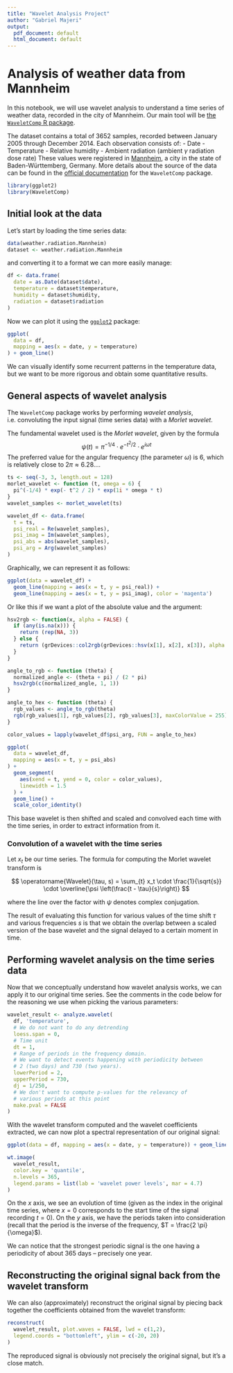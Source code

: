 ```yaml
---
title: "Wavelet Analysis Project"
author: "Gabriel Majeri"
output:
  pdf_document: default
  html_document: default
---
```


# Analysis of weather data from Mannheim

In this notebook, we will use wavelet analysis to understand a time series of weather data, recorded in the city of Mannheim. Our main tool will be [the `WaveletComp` R package](https://cran.r-project.org/web/packages/WaveletComp/index.html).

The dataset contains a total of 3652 samples, recorded between January 2005 through December 2014. Each observation consists of:
- Date
- Temperature
- Relative humidity
- Ambient radiation (ambient $\gamma$ radiation dose rate)
These values were registered in [Mannheim](https://en.wikipedia.org/wiki/Mannheim), a city in the state of Baden-Württemberg, Germany. More details about the source of the data can be found in the [official documentation](https://cran.r-project.org/web/packages/WaveletComp/WaveletComp.pdf) for the `WaveletComp` package.

```r
library(ggplot2)
library(WaveletComp)
```

## Initial look at the data

Let's start by loading the time series data:

```r
data(weather.radiation.Mannheim)
dataset <- weather.radiation.Mannheim
```

and converting it to a format we can more easily manage:

```r
df <- data.frame(
  date = as.Date(dataset$date),
  temperature = dataset$temperature,
  humidity = dataset$humidity,
  radiation = dataset$radiation
)
```

Now we can plot it using the [`ggplot2`](https://ggplot2.tidyverse.org/) package:

```r
ggplot(
  data = df,
  mapping = aes(x = date, y = temperature)
) + geom_line()
```

We can visually identify some recurrent patterns in the temperature data, but we want to be more rigorous and obtain some quantitative results.

## General aspects of wavelet analysis

The `WaveletComp` package works by performing *wavelet analysis*, i.e. convoluting the input signal (time series data) with a *Morlet wavelet*.

The fundamental wavelet used is the *Morlet wavelet*, given by the formula $$
    \psi(t) = \pi^{-1/4} \cdot e^{-t^2/2} \cdot e^{i \omega t}
$$ The preferred value for the angular frequency (the parameter $\omega$) is 6, which is relatively close to $2 \pi \approx 6.28{\ldots}$.

```r
ts <- seq(-3, 3, length.out = 128)
morlet_wavelet <- function (t, omega = 6) {
  pi^(-1/4) * exp(- t^2 / 2) * exp(1i * omega * t)
}
wavelet_samples <- morlet_wavelet(ts)

wavelet_df <- data.frame(
  t = ts,
  psi_real = Re(wavelet_samples),
  psi_imag = Im(wavelet_samples),
  psi_abs = abs(wavelet_samples),
  psi_arg = Arg(wavelet_samples)
)
```

Graphically, we can represent it as follows:

```r
ggplot(data = wavelet_df) + 
  geom_line(mapping = aes(x = t, y = psi_real)) +
  geom_line(mapping = aes(x = t, y = psi_imag), color = 'magenta')
```

Or like this if we want a plot of the absolute value and the argument:

```r
hsv2rgb <- function(x, alpha = FALSE) {
  if (any(is.na(x))) {
    return (rep(NA, 3)) 
  } else {
    return (grDevices::col2rgb(grDevices::hsv(x[1], x[2], x[3]), alpha = alpha))
  }
}

angle_to_rgb <- function (theta) {
  normalized_angle <- (theta + pi) / (2 * pi)
  hsv2rgb(c(normalized_angle, 1, 1))
}

angle_to_hex <- function (theta) {
  rgb_values <- angle_to_rgb(theta)
  rgb(rgb_values[1], rgb_values[2], rgb_values[3], maxColorValue = 255)
}

color_values = lapply(wavelet_df$psi_arg, FUN = angle_to_hex)

ggplot(
  data = wavelet_df,
  mapping = aes(x = t, y = psi_abs)
) + 
  geom_segment(
    aes(xend = t, yend = 0, color = color_values),
    linewidth = 1.5
  ) +
  geom_line() +
  scale_color_identity()
```

This base wavelet is then shifted and scaled and convolved each time with the time series, in order to extract information from it.

### Convolution of a wavelet with the time series

Let $x_t$ be our time series. The formula for computing the Morlet wavelet transform is

$$
  \operatorname{Wavelet}(\tau, s) = \sum_{t} x_t \cdot \frac{1}{\sqrt{s}} \cdot \overline{\psi \left(\frac{t - \tau}{s}\right)}
$$

where the line over the factor with $\psi$ denotes complex conjugation.

The result of evaluating this function for various values of the time shift $\tau$ and various frequencies $s$ is that we obtain the overlap between a scaled version of the base wavelet and the signal delayed to a certain moment in time.

## Performing wavelet analysis on the time series data

Now that we conceptually understand how wavelet analysis works, we can apply it to our original time series. See the comments in the code below for the reasoning we use when picking the various parameters:

```r
wavelet_result <- analyze.wavelet(
  df, 'temperature',
  # We do not want to do any detrending                      
  loess.span = 0,
  # Time unit
  dt = 1,
  # Range of periods in the frequency domain.
  # We want to detect events happening with periodicity between
  # 2 (two days) and 730 (two years).
  lowerPeriod = 2,
  upperPeriod = 730,
  dj = 1/250,
  # We don't want to compute p-values for the relevancy of
  # various periods at this point
  make.pval = FALSE
)
```

With the wavelet transform computed and the wavelet coefficients extracted, we can now plot a spectral representation of our original signal:

```r
ggplot(data = df, mapping = aes(x = date, y = temperature)) + geom_line()

wt.image(
  wavelet_result,
  color.key = 'quantile',
  n.levels = 365,
  legend.params = list(lab = 'wavelet power levels', mar = 4.7)
)
```

On the $x$ axis, we see an evolution of time (given as the index in the original time series, where $x = 0$ corresponds to the start time of the signal recording $t = 0$). On the $y$ axis, we have the periods taken into consideration (recall that the period is the inverse of the frequency, $T = \frac{2 \pi}{\omega}$).

We can notice that the strongest periodic signal is the one having a periodicity of about 365 days -- precisely one year.

## Reconstructing the original signal back from the wavelet transform

We can also (approximately) reconstruct the original signal by piecing back together the coefficients obtained from the wavelet transform:

```r
reconstruct(
  wavelet_result, plot.waves = FALSE, lwd = c(1,2),
  legend.coords = "bottomleft", ylim = c(-20, 20)
)
```

The reproduced signal is obviously not precisely the original signal, but it's a close match.